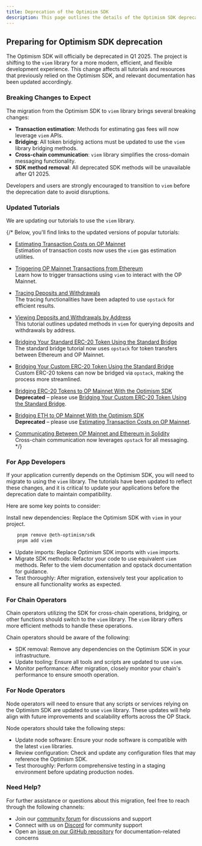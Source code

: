 ```yaml
---
title: Deprecation of the Optimism SDK
description: This page outlines the details of the Optimism SDK deprecation and guides developers to migrate to using `viem` library.
---
```


## Preparing for Optimism SDK deprecation

The Optimism SDK will officially be deprecated in Q1 2025. The project is shifting to the `viem` library for a more modern, efficient, and flexible development experience. This change affects all tutorials and resources that previously relied on the Optimism SDK, and relevant documentation has been updated accordingly.

### Breaking Changes to Expect

The migration from the Optimism SDK to `viem` library brings several breaking changes:

*   **Transaction estimation**: Methods for estimating gas fees will now leverage `viem` APIs.
*   **Bridging**: All token bridging actions must be updated to use the `viem` library bridging methods.
*   **Cross-chain communication**: `viem` library simplifies the cross-domain messaging functionality.
*   **SDK method removal**: All deprecated SDK methods will be unavailable after Q1 2025.

Developers and users are strongly encouraged to transition to `viem` before the deprecation date to avoid disruptions.

### Updated Tutorials

We are updating our tutorials to use the `viem` library.

 {/* Below, you'll find links to the updated versions of popular tutorials:

*   [Estimating Transaction Costs on OP Mainnet](../tutorials/transaction-cost-estimation)\
    Estimation of transaction costs now uses the `viem` gas estimation utilities.

*   [Triggering OP Mainnet Transactions from Ethereum](../tutorials/trigger-op-transactions)\
    Learn how to trigger transactions using `viem` to interact with the OP Mainnet.

*   [Tracing Deposits and Withdrawals](../tutorials/tracing-deposits-withdrawals)\
    The tracing functionalities have been adapted to use `opstack` for efficient results.

*   [Viewing Deposits and Withdrawals by Address](../tutorials/view-deposits-withdrawals)\
    This tutorial outlines updated methods in `viem` for querying deposits and withdrawals by address.

*   [Bridging Your Standard ERC-20 Token Using the Standard Bridge](../tutorials/bridge-standard-erc20)\
    The standard bridge tutorial now uses `opstack` for token transfers between Ethereum and OP Mainnet.

*   [Bridging Your Custom ERC-20 Token Using the Standard Bridge](../tutorials/bridge-custom-erc20)\
    Custom ERC-20 tokens can now be bridged via `opstack`, making the process more streamlined.

*   [Bridging ERC-20 Tokens to OP Mainnet With the Optimism SDK](../tutorials/bridge-sdk-erc20)\
    **Deprecated** – please use [Bridging Your Custom ERC-20 Token Using the Standard Bridge](../tutorials/bridge-custom-erc20).

*   [Bridging ETH to OP Mainnet With the Optimism SDK](../tutorials/bridge-sdk-eth)\
    **Deprecated** – please use [Estimating Transaction Costs on OP Mainnet](../tutorials/transaction-cost-estimation).

*   [Communicating Between OP Mainnet and Ethereum in Solidity](../tutorials/cross-chain-solidity)\
    Cross-chain communication now leverages `opstack` for all messaging. */}

### For App Developers

If your application currently depends on the Optimism SDK, you will need to migrate to using the `viem` library.
The tutorials have been updated to reflect these changes, and it is critical to update your applications before the deprecation date to maintain compatibility.

Here are some key points to consider:

Install new dependencies: Replace the Optimism SDK with `viem` in your project.

```bash
    pnpm remove @eth-optimism/sdk
    pnpm add viem 
```

*   Update imports: Replace Optimism SDK imports with `viem` imports.
*   Migrate SDK methods: Refactor your code to use equivalent `viem` methods. Refer to the viem documentation and opstack documentation for guidance.
*   Test thoroughly: After migration, extensively test your application to ensure all functionality works as expected.

### For Chain Operators

Chain operators utilizing the SDK for cross-chain operations, bridging, or other functions should switch to the `viem` library.
The `viem` library offers more efficient methods to handle these operations.

Chain operators should be aware of the following:

*   SDK removal: Remove any dependencies on the Optimism SDK in your infrastructure.
*   Update tooling: Ensure all tools and scripts are updated to use `viem`.
*   Monitor performance: After migration, closely monitor your chain's performance to ensure smooth operation.

### For Node Operators

Node operators will need to ensure that any scripts or services relying on the Optimism SDK are updated to use `viem` library.
These updates will help align with future improvements and scalability efforts across the OP Stack.

Node operators should take the following steps:

*   Update node software: Ensure your node software is compatible with the latest `viem` libraries.
*   Review configuration: Check and update any configuration files that may reference the Optimism SDK.
*   Test thoroughly: Perform comprehensive testing in a staging environment before updating production nodes.

### Need Help?

For further assistance or questions about this migration, feel free to reach through the following channels:

*   Join our [community forum](https://community.optimism.io/) for discussions and support
*   Connect with us on [Discord](https://discord.gg/optimism) for community support
*   Open an [issue on our GitHub repository](https://github.com/ethereum-optimism/docs/issues) for documentation-related concerns
